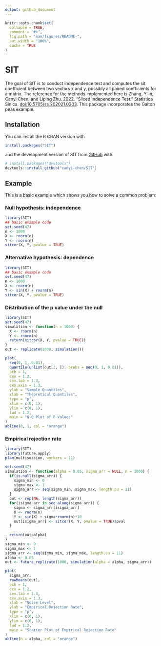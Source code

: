 ```yaml
---
output: github_document
---
```


<!-- README.md is generated from README.Rmd. Please edit that file -->

```r
knitr::opts_chunk$set(
  collapse = TRUE,
  comment = "#>",
  fig.path = "man/figures/README-",
  out.width = "100%",
  cache = TRUE
)
```

# SIT

<!-- badges: start -->
<!-- badges: end -->

The goal of SIT is to conduct independence test and computes the sit coefficient between two vectors x and y, 
  possibly all paired coefficients for a matrix. The reference for the methods implemented here is 
  Zhang, Yilin, Canyi Chen, and Liping Zhu. 2022. "Sliced Independence Test." Statistica Sinica. <doi:10.5705/ss.202021.0203>. 
  This package incorporates the Galton peas example.

## Installation

You can install the R CRAN version with

```r
install.packages("SIT")
```

and the development version of SIT from [GitHub](https://github.com/) with:

``` r
# install.packages("devtools")
devtools::install_github("canyi-chen/SIT")
```

## Example

This is a basic example which shows you how to solve a common problem:

### Null hypothesis: independence

```r
library(SIT)
## basic example code
set.seed(47)
n <- 1000
X <- rnorm(n)
Y <- rnorm(n)
sitcor(X, Y, pvalue = TRUE)
```
###  Alternative hypothesis: dependence

```r
library(SIT)
## basic example code
set.seed(47)
n <- 1000
X <- rnorm(n)
Y <- sin(X) + rnorm(n)
sitcor(X, Y, pvalue = TRUE)
```

### Distribution of the p value under the null

```r
library(SIT)
set.seed(47)
simulation <- function(n = 1000) {
  X <- rnorm(n)
  Y <- rnorm(n)
  return(sitcor(X, Y, pvalue = TRUE))
}
out <- replicate(1000, simulation())

plot(
  seq(0, 1, 0.01),
  quantile(unlist(out[3, ]), probs = seq(0, 1, 0.01)),
  pch = 1,
  cex = 1.2,
  cex.lab = 1.3,
  cex.axis = 1.3,
  ylab = "Sample Quantiles",
  xlab = "Theoretical Quantiles",
  type = "p",
  xlim = c(0, 1),
  ylim = c(0, 1),
  lwd = 1.2,
  main = "Q-Q Plot of P Values"
)
abline(0, 1, col = "orange")
```

### Empirical rejection rate

```r
library(SIT)
library(future.apply)
plan(multisession, workers = 11)

set.seed(47)
simulation <- function(alpha = 0.05, sigma_arr = NULL, n = 1000) {
  if(is.null(sigma_arr)) {
    sigma_min <- 0
    sigma_max <- 1
    sigma_arr <- seq(sigma_min, sigma_max, length.ou = 11)
  }
  out <- rep(NA, length(sigma_arr))
  for(isigma_arr in seq_along(sigma_arr)) {
    sigma <- sigma_arr[isigma_arr]
    X <- rnorm(n)
    Y <- sin(X) + sigma*rnorm(n)*10
    out[isigma_arr] <- sitcor(X, Y, pvalue = TRUE)$pval
  }
 
  return(out<alpha)
}
sigma_min <- 0
sigma_max <- 1
sigma_arr <- seq(sigma_min, sigma_max, length.ou = 11)
alpha <- 0.05
out <- future_replicate(1000, simulation(alpha = alpha, sigma_arr))

plot(
  sigma_arr,
  rowMeans(out),
  pch = 1,
  cex = 1.2,
  cex.lab = 1.3,
  cex.axis = 1.3,
  xlab = "Noise Level",
  ylab = "Empirical Rejection Rate",
  type = "p",
  xlim = c(0, 1),
  ylim = c(0, 1),
  lwd = 1.2,
  main = "Scatter Plot of Empirical Rejection Rate"
)
abline(h = alpha, col = "orange")
```
